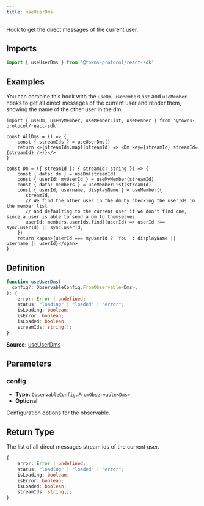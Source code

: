 ```yaml
---
title: useUserDms
---
```

Hook to get the direct messages of the current user.

## Imports

```ts
import { useUserDms } from '@towns-protocol/react-sdk'
```

## Examples

You can combine this hook with the `useDm`, `useMemberList` and `useMember` hooks to get all direct messages of the current user and render them, showing the name of the other user in the dm:
```tsx
import { useDm, useMyMember, useMemberList, useMember } from '@towns-protocol/react-sdk'

const AllDms = () => {
    const { streamIds } = useUserDms()
    return <>{streamIds.map((streamId) => <Dm key={streamId} streamId={streamId} />)}</>
}

const Dm = ({ streamId }: { streamId: string }) => {
    const { data: dm } = useDm(streamId)
    const { userId: myUserId } = useMyMember(streamId)
    const { data: members } = useMemberList(streamId)
    const { userId, username, displayName } = useMember({
       streamId,
       // We find the other user in the dm by checking the userIds in the member list
       // and defaulting to the current user if we don't find one, since a user is able to send a dm to themselves
       userId: members.userIds.find((userId) => userId !== sync.userId) || sync.userId,
    })
    return <span>{userId === myUserId ? 'You' : displayName || username || userId}</span>
}
```

## Definition

```ts
function useUserDms(
  config?: ObservableConfig.FromObservable<Dms>,
): {
    error: Error | undefined;
    status: "loading" | "loaded" | "error";
    isLoading: boolean;
    isError: boolean;
    isLoaded: boolean;
    streamIds: string[];
}
```

**Source:** [useUserDms](https://github.com/towns-protocol/towns/blob/main/packages/react-sdk/src/useUserDms.ts)

## Parameters

### config

- **Type:** `ObservableConfig.FromObservable<Dms>`
- **Optional**

Configuration options for the observable.

## Return Type

The list of all direct messages stream ids of the current user.

```ts
{
    error: Error | undefined;
    status: "loading" | "loaded" | "error";
    isLoading: boolean;
    isError: boolean;
    isLoaded: boolean;
    streamIds: string[];
}
```
